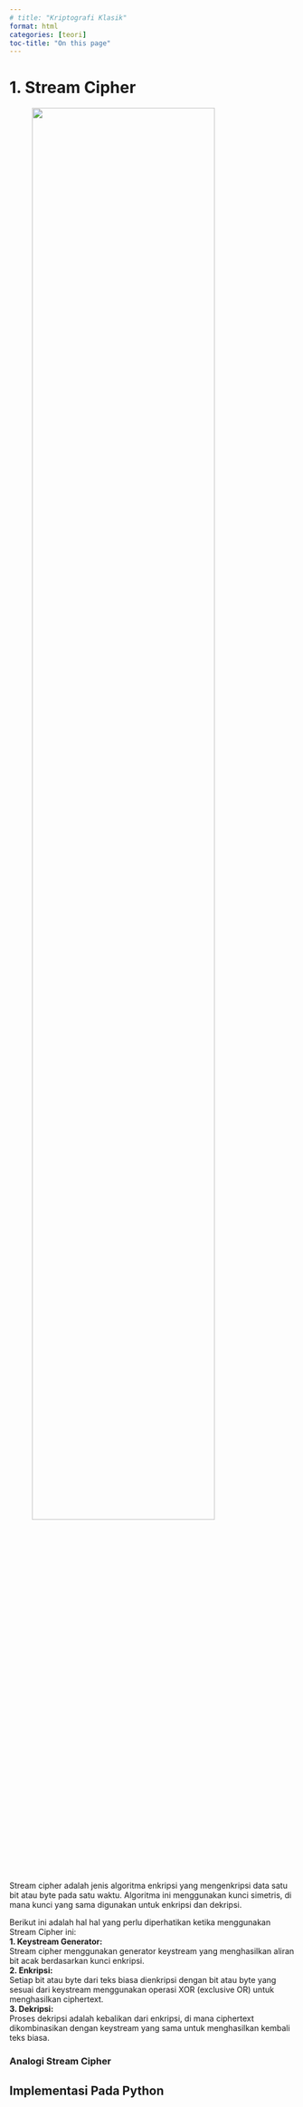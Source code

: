 ```yaml
---
# title: "Kriptografi Klasik"
format: html
categories: [teori]
toc-title: "On this page"
---
```


# 1. Stream Cipher {.unnumbered}
![](assets/kriptografi/stream.png){width="80%"  
        style="text-align:center;"}

Stream cipher adalah jenis algoritma enkripsi yang mengenkripsi data satu bit atau byte pada satu waktu. Algoritma ini menggunakan kunci simetris, di mana kunci yang sama digunakan untuk enkripsi dan dekripsi.

Berikut ini adalah hal hal yang perlu diperhatikan ketika menggunakan Stream Cipher ini: <br>
**1. Keystream Generator:** <br>
Stream cipher menggunakan generator keystream yang menghasilkan aliran bit acak berdasarkan kunci enkripsi.<br>
**2. Enkripsi:** <br>
Setiap bit atau byte dari teks biasa dienkripsi dengan bit atau byte yang sesuai dari keystream menggunakan operasi XOR (exclusive OR) untuk menghasilkan ciphertext.<br>
**3. Dekripsi:** <br>
 Proses dekripsi adalah kebalikan dari enkripsi, di mana ciphertext dikombinasikan dengan keystream yang sama untuk menghasilkan kembali teks biasa.



### Analogi Stream Cipher



## Implementasi Pada Python

